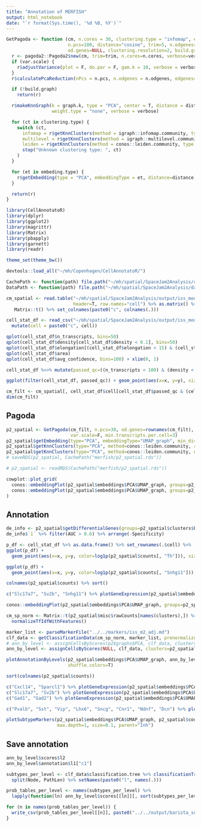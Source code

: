 ```yaml
---
title: "Annotation of MERFISH"
output: html_notebook
date: "`r format(Sys.time(), '%d %B, %Y')`"
---
```


```r
GetPagoda <- function (cm, n.cores = 30, clustering.type = "infomap", embeding.type = "tSNE", verbose=TRUE,
                       n.pcs=100, distance="cosine", trim=5, n.odgenes=1000, graph.k=30,
                       od.genes=NULL, clustering.resolution=2, build.graph=TRUE, var.scale=TRUE, ...) {
  r <- pagoda2::Pagoda2$new(cm, trim=trim, n.cores=n.cores, verbose=verbose, ...)
  if (var.scale) {
    r$adjustVariance(plot = F, do.par = F, gam.k = 10, verbose = verbose)
  }
  r$calculatePcaReduction(nPcs = n.pcs, n.odgenes = n.odgenes, odgenes=od.genes, maxit = 1000, verbose=verbose, var.scale=var.scale)

  if (!build.graph)
    return(r)

  r$makeKnnGraph(k = graph.k, type = "PCA", center = T, distance = distance,
                 weight.type = "none", verbose = verbose)

  for (ct in clustering.type) {
    switch (ct,
      infomap = r$getKnnClusters(method = igraph::infomap.community, type = "PCA", name = "infomap"),
      multilevel = r$getKnnClusters(method = igraph::multilevel.community, type = "PCA", name = "multilevel"),
      leiden = r$getKnnClusters(method = conos::leiden.community, type = "PCA", name = "leiden", resolution=clustering.resolution),
      stop("Unknown clustering type: ", ct)
    )
  }

  for (et in embeding.type) {
    r$getEmbedding(type = "PCA", embeddingType = et, distance=distance)
  }

  return(r)
}
```

```r
library(CellAnnotatoR)
library(dplyr)
library(ggplot2)
library(magrittr)
library(Matrix)
library(pbapply)
library(garnett)
library(readr)

theme_set(theme_bw())

devtools::load_all("~/mh/Copenhagen/CellAnnotatoR/")

CachePath <- function(path) file.path("~/mh/spatial/SpaceJam2Analysis/cache/", path)
DataPath <- function(path) file.path("~/mh/spatial/SpaceJam2Analysis/data/", path)
```

```r
cm_spatial <- read.table("~/mh/spatial/SpaceJam2Analysis/output/iss_mouse_1//cm.tsv", 
                         header=T, row.names="cell") %>% as.matrix() %>% as("dgCMatrix") %>% 
   Matrix::t() %>% set_colnames(paste0("c", colnames(.)))

cell_stat_df <- read_csv("~/mh/spatial/SpaceJam2Analysis/output/iss_mouse_1/cell_stat.csv") %>%
  mutate(cell = paste0("c", cell))

qplot(cell_stat_df$n_transcripts, bins=50)
qplot(cell_stat_df$density[cell_stat_df$density < 0.1], bins=50)
qplot(cell_stat_df$elongation[(cell_stat_df$elongation < 15) & (cell_stat_df$elongation > 0)], bins=50)
qplot(cell_stat_df$area)
qplot(cell_stat_df$avg_confidence, bins=100) + xlim(0, 1)
```

```r
cell_stat_df %<>% mutate(passed_qc=((n_transcripts < 100) & (density < 0.025) & (elongation < 5) & (elongation > 0) & (area < 15000)))
```

```r
ggplot(filter(cell_stat_df, passed_qc)) + geom_point(aes(x=x, y=y), size=0.001)
```

```r
cm_filt <- cm_spatial[, cell_stat_df$cell[cell_stat_df$passed_qc & (cell_stat_df$x > 30000)]]
dim(cm_filt)
```

## Pagoda

```r
p2_spatial <- GetPagoda(cm_filt, n.pcs=30, od.genes=rownames(cm_filt), embeding.type=NULL, log.scale=F, 
                        var.scale=F, min.transcripts.per.cell=3)
p2_spatial$getEmbedding(type="PCA", embeddingType="UMAP_graph", min_dist=0.1, spread=0.5)
p2_spatial$getKnnClusters(type="PCA", method=conos::leiden.community, resolution=8, name="leiden")
p2_spatial$getKnnClusters(type="PCA", method=conos::leiden.community, n.iterations=8, resolution=1, name="leiden_lr")
# saveRDS(p2_spatial, CachePath("merfish/p2_spatial.rds"))

# p2_spatial <- readRDS(CachePath("merfish/p2_spatial.rds"))

cowplot::plot_grid(
  conos::embeddingPlot(p2_spatial$embeddings$PCA$UMAP_graph, groups=p2_spatial$clusters$PCA$leiden, shuffle.colors=T, size=0.1),
  conos::embeddingPlot(p2_spatial$embeddings$PCA$UMAP_graph, groups=p2_spatial$clusters$PCA$leiden_lr, shuffle.colors=T, size=0.1)
)
```

## Annotation

```r
de_info <- p2_spatial$getDifferentialGenes(groups=p2_spatial$clusters$PCA$leiden_lr, append.auc=T)
de_info$`1` %>% filter(AUC > 0.6) %>% arrange(-Specificity)
```

```r
p_df <- cell_stat_df %>% as.data.frame() %>% set_rownames(.$cell) %>% .[rownames(p2_spatial$counts),]
ggplot(p_df) + 
  geom_point(aes(x=x, y=y, color=log1p(p2_spatial$counts[, "Th"])), size=0.001)

ggplot(p_df) + 
  geom_point(aes(x=x, y=y, color=log1p(p2_spatial$counts[, "Snhg11"])), size=0.001)
```

```r
colnames(p2_spatial$counts) %>% sort()
```

```r
c("Slc17a7", "Sv2b", "Snhg11") %>% plotGeneExpression(p2_spatial$embeddings$PCA$UMAP_graph, p2_spatial$counts, build.panel=F)
```

```r
conos::embeddingPlot(p2_spatial$embeddings$PCA$UMAP_graph, groups=p2_spatial$clusters$PCA$leiden_lr, shuffle.colors=T, size=0.1)
```

```r
cm_sp_norm <- Matrix::t(p2_spatial$misc$rawCounts[names(clusters),]) %>% 
  normalizeTfIdfWithFeatures()
```

```r
marker_list <- parseMarkerFile("../../markers/iss_m2_adj.md")
clf_data <- getClassificationData(cm_sp_norm, marker_list, prenormalized=T)
# ann_by_level <- assignCellsByScores(p2$graphs$PCA, clf_data, clusters=clusters)
ann_by_level <- assignCellsByScores(NULL, clf_data, clusters=p2_spatial$clusters$PCA$leiden, max.depth=4)

plotAnnotationByLevels(p2_spatial$embeddings$PCA$UMAP_graph, ann_by_level$annotation, size=0.2, font.size=c(2, 4), 
                       shuffle.colors=T)
```

```r
sort(colnames(p2_spatial$counts))
```

```r
c("Cxcl14", "Sparcl1") %>% plotGeneExpression(p2_spatial$embeddings$PCA$UMAP_graph, p2_spatial$counts)
c("Slc17a7", "Sv2b") %>% plotGeneExpression(p2_spatial$embeddings$PCA$UMAP_graph, p2_spatial$counts)
c("Gad1", "Gad2") %>% plotGeneExpression(p2_spatial$embeddings$PCA$UMAP_graph, p2_spatial$counts)

c("Pvalb", "Sst", "Vip", "Lhx6", "Sncg", "Cnr1", "Ndnf", "Dcn") %>% plotGeneExpression(p2_spatial$embeddings$PCA$UMAP_graph, p2_spatial$counts)
```

```r
plotSubtypeMarkers(p2_spatial$embeddings$PCA$UMAP_graph, p2_spatial$counts, clf.data=clf_data, 
                   max.depth=1, size=0.1, parent="Inh")
```

## Save annotation

```r
ann_by_level$scores$l2
ann_by_level$annotation$l1["c1"]

subtypes_per_level <- clf_data$classification.tree %>% classificationTreeToDf() %$% 
  split(Node, PathLen) %>% setNames(paste0("l", names(.)))

prob_tables_per_level <- names(subtypes_per_level) %>% 
  lapply(function(ln) ann_by_level$scores[[ln]][, sort(subtypes_per_level[[ln]])])

for (n in names(prob_tables_per_level)) {
  write_csv(prob_tables_per_level[[n]], paste0("../../output/barista_seq/annotation/", n, ".csv"))
}
```

